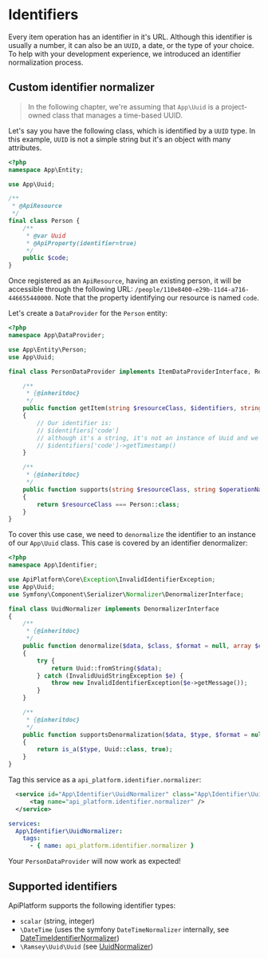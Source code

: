 # Identifiers

Every item operation has an identifier in it's URL. Although this identifier is usually a number, it can also be an `UUID`, a date, or the type of your choice.
To help with your development experience, we introduced an identifier normalization process.

## Custom identifier normalizer

> In the following chapter, we're assuming that `App\Uuid` is a project-owned class that manages a time-based UUID.

Let's say you have the following class, which is identified by a `UUID` type. In this example, `UUID` is not a simple string but it's an object with many attributes.

```php
<?php
namespace App\Entity;

use App\Uuid;

/**
 * @ApiResource
 */
final class Person {
    /**
     * @var Uuid
     * @ApiProperty(identifier=true)
     */
    public $code;
}
```

Once registered as an `ApiResource`, having an existing person, it will be accessible through the following URL: `/people/110e8400-e29b-11d4-a716-446655440000`.
Note that the property identifying our resource is named `code`.

Let's create a `DataProvider` for the `Person` entity:

```php
<?php
namespace App\DataProvider;

use App\Entity\Person;
use App\Uuid;

final class PersonDataProvider implements ItemDataProviderInterface, RestrictedDataProviderInterface {

    /**
     * {@inheritdoc}
     */
    public function getItem(string $resourceClass, $identifiers, string $operationName = null, array $context = [])
    {
        // Our identifier is:
        // $identifiers['code']
        // although it's a string, it's not an instance of Uuid and we wanted to retrieve the timestamp of our time-based uuid:
        // $identifiers['code']->getTimestamp()
    }

    /**
     * {@inheritdoc}
     */
    public function supports(string $resourceClass, string $operationName = null, array $context = []): bool
    {
        return $resourceClass === Person::class;
    }
}
```

To cover this use case, we need to `denormalize` the identifier to an instance of our `App\Uuid` class. This case is covered by an identifier denormalizer:

```php
<?php
namespace App\Identifier;

use ApiPlatform\Core\Exception\InvalidIdentifierException;
use App\Uuid;
use Symfony\Component\Serializer\Normalizer\DenormalizerInterface;

final class UuidNormalizer implements DenormalizerInterface
{
    /**
     * {@inheritdoc}
     */
    public function denormalize($data, $class, $format = null, array $context = [])
    {
        try {
            return Uuid::fromString($data);
        } catch (InvalidUuidStringException $e) {
            throw new InvalidIdentifierException($e->getMessage());
        }
    }

    /**
     * {@inheritdoc}
     */
    public function supportsDenormalization($data, $type, $format = null)
    {
        return is_a($type, Uuid::class, true);
    }
}
```

Tag this service as a `api_platform.identifier.normalizer`:

```xml
  <service id="App\Identifier\UuidNormalizer" class="App\Identifier\UuidNormalizer" public="false">
      <tag name="api_platform.identifier.normalizer" />
  </service>
```

```yaml
services:
  App\Identifier\UuidNormalizer:
    tags:
      - { name: api_platform.identifier.normalizer }
```

Your `PersonDataProvider` will now work as expected!

## Supported identifiers

ApiPlatform supports the following identifier types:

- `scalar` (string, integer)
- `\DateTime` (uses the symfony `DateTimeNormalizer` internally, see [DateTimeIdentifierNormalizer](https://github.com/api-platform/core/blob/master/src/Identifier/Normalizer/DateTimeIdentifierNormalizer.php))
- `\Ramsey\Uuid\Uuid` (see [UuidNormalizer](https://github.com/api-platform/core/blob/master/src/Bridge/RamseyUuid/Identifier/Normalizer/UuidNormalizer.php))
